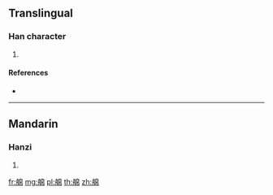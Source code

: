 {{character info/new}}
{{also|舶}}
==Translingual==

===Han character===
{{Han char|rn=137|rad=舟|as=08|sn=14|four=|canj=HYHAB}}

# {{defn|Han|sort=舟08}}

====References====
* {{Han ref|kx=1011.130|dkj=30447|hdz=53062.220|uh=824A|ud=33354}}

----

==Mandarin==

===Hanzi===
{{cmn-hanzi|pin=[[bó]] ([[bo2]])|wg=po<sup>2</sup>}}

# {{defn|lang=cmn|sort=舟08}}

[[fr:艊]]
[[mg:艊]]
[[pl:艊]]
[[th:艊]]
[[zh:艊]]